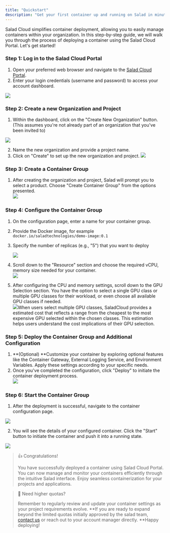 ```yaml
---
title: "Quickstart"
description: "Get your first container up and running on Salad in minutes!"
---
```


Salad Cloud simplifies container deployment, allowing you to easily manage containers within your organization. In this step-by-step guide, we will walk you through the process of deploying a container using the Salad Cloud Portal. Let's get started!

### Step 1: Log in to the Salad Cloud Portal

1. Open your preferred web browser and navigate to the [Salad Cloud Portal](https://portal.salad.com).
2. Enter your login credentials (username and password) to access your account dashboard.

![](container-engine/images/45e3e02-image1.png)

### Step 2: Create a new Organization and Project

1. Within the dashboard, click on the "Create New Organization" button. (This assumes you're not already part of an organization that you've been invited to)

![](container-engine/images/0803131-image.png)

2. Name the new organization and provide a project name.
3. Click on "Create" to set up the new organization and project.
   ![](container-engine/images/9aa8a8e-image.png)

### Step 3: Create a Container Group

1. After creating the organization and project, Salad will prompt you to select a product. Choose "Create Container Group" from the options presented.  
   ![](container-engine\images\453f6c6-image.png)

### Step 4: Configure the Container Group

1. On the configuration page, enter a name for your container group.
2. Provide the Docker image, for example `docker.io/saladtechnologies/demo-image:0.1`
3. Specify the number of replicas (e.g., "5") that you want to deploy

   ![](container-engine\images\7bfb490-b7fcc7e-image.png)

4. Scroll down to the "Resource" section and choose the required vCPU, memory size needed for your container.  
   ![](container-engine\images\304f4f6-909d05c-image.png)
5. After configuring the CPU and memory settings, scroll down to the GPU Selection section. You have the option to select a single GPU class or multiple GPU classes for their workload, or even choose all available GPU classes if needed.  
   ![](container-engine\images\e512bb9-image.png)When users select multiple GPU classes, SaladCloud provides a estimated cost that reflects a range from the cheapest to the most expensive GPU selected within the chosen classes. This estimation helps users understand the cost implications of their GPU selection.

### Step 5: Deploy the Container Group and Additional Configuration

1. **(Optional) **Customize your container by exploring optional features like the Container Gateway, External Logging Service, and Environment Variables. Apply these settings according to your specific needs.
2. Once you've completed the configuration, click "Deploy" to initiate the container deployment process.  
   ![](container-engine\images\0348f54-image.png)

### Step 6: Start the Container Group

1. After the deployment is successful, navigate to the container configuration page.

![](container-engine/images/dbe7a66-image.png)

2. You will see the details of your configured container. Click the "Start" button to initiate the container and push it into a running state.

![](container-engine/images/a8abbe5-image.png)

> 👍 Congratulations!
>
> You have successfully deployed a container using Salad Cloud Portal. You can now manage and monitor your containers efficiently through the intuitive Salad interface. Enjoy seamless containerization for your projects and applications.

> 📘 Need higher quotas?
>
> Remember to regularly review and update your container settings as your project requirements evolve. **If you are ready to expand beyond the limited quotas initially approved by the salad team, [contact us](mailto:cloud@salad.com) or reach out to your account manager directly. **Happy deploying!
